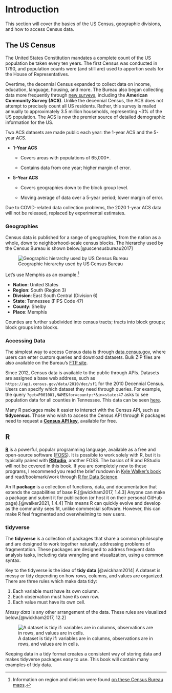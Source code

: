 # Introduction

This section will cover the basics of the US Census, geographic divisions, and how to access Census data.

## The US Census

The United States Constitution mandates a complete count of the US population be taken every ten years. The first Census was conducted in 1790, and population counts were (and still are) used to apportion seats for the House of Representatives.

Overtime, the decennial Census expanded to collect data on income, education, language, housing, and more. The Bureau also began collecting data more frequently through [new surveys](https://www.census.gov/programs-surveys/surveys-programs.html "List of All US Census Surveys & Programs"), including the **American Community Survey (ACS)**. Unlike the decennial Census, the ACS does not attempt to precisely count all US residents. Rather, this survey is mailed annually to approximately 3.5 million households, representing \~3% of the US population. The ACS is now the premier source of detailed demographic information for the US.

Two ACS datasets are made public each year: the 1-year ACS and the 5-year ACS.

-   **1-Year ACS**

    -   Covers areas with populations of 65,000+.

    -   Contains data from one year; higher margin of error.

-   **5-Year ACS**

    -   Covers geographies down to the block group level.

    -   Moving average of data over a 5-year period; lower margin of error.

Due to COVID-related data collection problems, the 2020 1-year ACS data will not be released, replaced by experimental estimates.

### Geographies

Census data is published for a range of geographies, from the nation as a whole, down to neighborhood-scale census blocks. The hierarchy used by the Census Bureau is shown below.[@uscensusbureau2017]

![Geographic hierarchy used by US Census Bureau](_img/census-hierarchy.png)

Let's use Memphis as an example.[^intro-1]

[^intro-1]: Information on region and division were found [on these Census Bureau maps](https://www2.census.gov/geo/pdfs/maps-data/maps/reference/us_regdiv.pdf "Census Regions and Divisions of the United States").

-   **Nation**: United States
-   **Region**: South (Region 3)
-   **Division**: East South Central (Division 6)
-   **State**: Tennessee (FIPS Code 47)
-   **County**: Shelby
-   **Place**: Memphis

Counties are further subdivided into census tracts; tracts into block groups; block groups into blocks.

<!--# return to this section after Ch 6. add leaflet map of various Memphis geographies. -->

### Accessing Data

The simplest way to access Census data is through [data.census.gov](https://data.census.gov/cedsci/), where users can enter custom queries and download datasets. Bulk ZIP files are also available on the Bureau's [FTP site](https://www2.census.gov/programs-surveys/).

Since 2012, Census data is available to the public through APIs. Datasets are assigned a base web address, such as `https://api.census.gov/data/2010/dec/sf1` for the 2010 Decennial Census. Users can specify which dataset they need through queries. For example, the query `?get=P001001,NAME&for=county:*&in=state:47` asks to see population data for all counties in Tennessee. This data can be seen [here](https://api.census.gov/data/2010/dec/sf1?get=P001001,NAME&for=county:*&in=state:47).

Many R packages make it easier to interact with the Census API, such as **tidycensus**. Those who wish to access the Census API through R packages need to request a [**Census API key**](https://api.census.gov/data/key_signup.html), available for free.

## R

[**R**](https://cloud.r-project.org/) is a powerful, popular programming language, available as a free and open-source software ([FOSS](https://en.wikipedia.org/wiki/Free_and_open-source_software)). It is possible to work solely with R, but it is typically paired with [**RStudio**](https://www.rstudio.com/products/rstudio/download/), another FOSS. The basics of R and RStudio will not be covered in this book. If you are completely new to these programs, I recommend you read the brief rundown in [Kyle Walker's book](https://walker-data.com/census-r/the-united-states-census-and-the-r-programming-language.html#what-is-r) and read/bookmark/work through [R for Data Science](https://r4ds.had.co.nz/).

An R **package** is a collection of functions, data, and documentation that extends the capabilities of base R.[@wickham2017, 1.4.3] Anyone can make a package and submit it for publication (or host it on their personal GitHub page).[@walker2021, 1.4.4] This means R can quickly evolve and develop as the community sees fit, unlike commercial software. However, this can make R feel fragmented and overwhelming to new users.

### tidyverse

The **tidyverse** is a collection of packages that share a common philosophy and are designed to work together naturally, addressing problems of fragmentation. These packages are designed to address frequent data analysis tasks, including data wrangling and visualization, using a common syntax.

Key to the tidyverse is the idea of **tidy data**.[@wickham2014] A dataset is messy or tidy depending on how rows, columns, and values are organized. There are three rules which make data tidy:

1.  Each variable must have its own column.
2.  Each observation must have its own row.
3.  Each value must have its own cell.

*Messy data* is any other arrangement of the data. These rules are visualized below.[@wickham2017, 12.2]

![A dataset is tidy if: variables are in columns, observations are in rows, and values are in cells.](_img/tidy-data.png)

Keeping data in a tidy format creates a consistent way of storing data and makes tidyverse packages easy to use. This book will contain many examples of tidy data.

